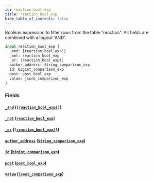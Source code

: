 ```yaml
---
id: reaction-bool-exp
title: reaction_bool_exp
hide_table_of_contents: false
---
```



Boolean expression to filter rows from the table "reaction". All fields are combined with a logical 'AND'.

```graphql
input reaction_bool_exp {
  _and: [reaction_bool_exp!]
  _not: reaction_bool_exp
  _or: [reaction_bool_exp!]
  author_address: String_comparison_exp
  id: bigint_comparison_exp
  post: post_bool_exp
  value: jsonb_comparison_exp
}
```


### Fields

#### [`_and`](#) ([`[reaction_bool_exp!]`](../inputs/reaction-bool-exp))




#### [`_not`](#) ([`reaction_bool_exp`](../inputs/reaction-bool-exp))




#### [`_or`](#) ([`[reaction_bool_exp!]`](../inputs/reaction-bool-exp))




#### [`author_address`](#) ([`String_comparison_exp`](../inputs/string-comparison-exp))




#### [`id`](#) ([`bigint_comparison_exp`](../inputs/bigint-comparison-exp))




#### [`post`](#) ([`post_bool_exp`](../inputs/post-bool-exp))




#### [`value`](#) ([`jsonb_comparison_exp`](../inputs/jsonb-comparison-exp))






